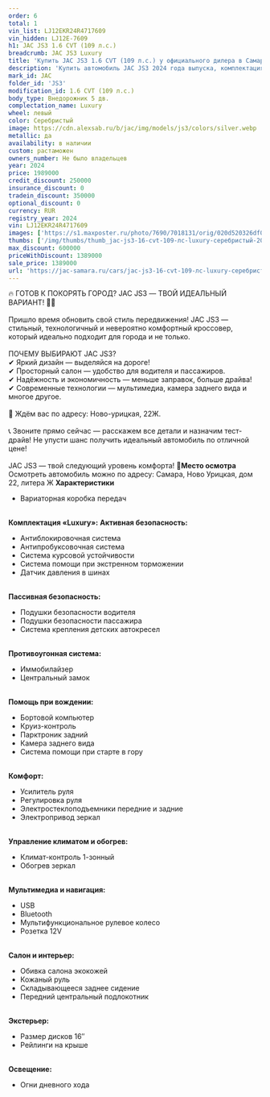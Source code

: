```yaml
---
order: 6
total: 1
vin_list: LJ12EKR24R4717609
vin_hidden: LJ12E-7609
h1: JAC JS3 1.6 CVT (109 л.с.)
breadcrumb: JAC JS3 Luxury
title: 'Купить JAC JS3 1.6 CVT (109 л.с.) у официального дилера в Самаре'
description: 'Купить автомобиль JAC JS3 2024 года выпуска, комплектация Luxury, цвет - Серебристый, двигатель - 1.6 CVT (109 л.с.) у официального дилера в г. Самара. Стоимость данного автомобиля JAC JS3 – 1389000'
mark_id: JAC
folder_id: 'JS3'
modification_id: 1.6 CVT (109 л.с.)
body_type: Внедорожник 5 дв.
complectation_name: Luxury
wheel: левый
color: Серебристый
image: https://cdn.alexsab.ru/b/jac/img/models/js3/colors/silver.webp
metallic: да
availability: в наличии
custom: растаможен
owners_number: Не было владельцев
year: 2024
price: 1989000
credit_discount: 250000
insurance_discount: 0
tradein_discount: 350000
optional_discount: 0
currency: RUR
registry_year: 2024
vin: LJ12EKR24R4717609
images: ['https://s1.maxposter.ru/photo/7690/7018131/orig/020d520326df0498eceda733894247a6.jpg?sid=14&148e7f367a337739a455c00a565caca1', 'https://s1.maxposter.ru/photo/7690/7018131/orig/8a5ee6b358ade1c0073ce3cb9c16edd0.jpg?sid=14&148e7f367a337739a455c00a565caca1', 'https://s1.maxposter.ru/photo/7690/7018131/orig/0b1925607f501b842f7de2318a519153.jpg?sid=14&148e7f367a337739a455c00a565caca1', 'https://s1.maxposter.ru/photo/7690/7018131/orig/5ec6ca6ff5479e83d41f1c9b5d495b71.jpg?sid=14&148e7f367a337739a455c00a565caca1', 'https://s1.maxposter.ru/photo/7690/7018131/orig/c21cdae5cb01d848fddfd27c24a030ef.jpg?sid=14&148e7f367a337739a455c00a565caca1', 'https://s1.maxposter.ru/photo/7690/7018131/orig/4a38460b707c0b9af0dbd644df7eebd7.jpg?sid=14&148e7f367a337739a455c00a565caca1', 'https://s1.maxposter.ru/photo/7690/7018131/orig/5ce8ecf16c979c1928e6892b9e4cbfa7.jpg?sid=14&148e7f367a337739a455c00a565caca1', 'https://s1.maxposter.ru/photo/7690/7018131/orig/123baf0b100f63e04535082f56e3dcea.jpg?sid=14&148e7f367a337739a455c00a565caca1', 'https://s1.maxposter.ru/photo/7690/7018131/orig/5578f0bdf0b209e4f030643f3a04865d.jpg?sid=14&148e7f367a337739a455c00a565caca1', 'https://s1.maxposter.ru/photo/7690/7018131/orig/ccfcedd16850775b1b6a84012b73df73.jpg?sid=14&148e7f367a337739a455c00a565caca1', 'https://s1.maxposter.ru/photo/7690/7018131/orig/93e686893875bf66c735ba27facbc31d.jpg?sid=14&148e7f367a337739a455c00a565caca1', 'https://s1.maxposter.ru/photo/7690/7018131/orig/042593e7347b72a9149bb2ce5d2c0bae.jpg?sid=14&148e7f367a337739a455c00a565caca1', 'https://s1.maxposter.ru/photo/7690/7018131/orig/9792159cfd4959ff9009c061afcb746d.jpg?sid=14&148e7f367a337739a455c00a565caca1', 'https://s1.maxposter.ru/photo/7690/7018131/orig/87ee914f5104beb9efdcb49a7dd952ac.jpg?sid=14&148e7f367a337739a455c00a565caca1', 'https://s1.maxposter.ru/photo/7690/7018131/orig/e5943c341814587cc1613702ddc93410.jpg?sid=14&148e7f367a337739a455c00a565caca1', 'https://s1.maxposter.ru/photo/7690/7018131/orig/5271f2c896a77b5f6c3ce8e71a379b90.jpg?sid=14&148e7f367a337739a455c00a565caca1', 'https://s1.maxposter.ru/photo/7690/7018131/orig/0016af2e552b22328eb0977e3aeafcba.jpg?sid=14&148e7f367a337739a455c00a565caca1', 'https://s1.maxposter.ru/photo/7690/7018131/orig/78999cd0fa823a152f32dd6b1db29c63.jpg?sid=14&148e7f367a337739a455c00a565caca1', 'https://s1.maxposter.ru/photo/7690/7018131/orig/843fbb53ae9dfcb3a3dc945d76f2f108.jpg?sid=14&148e7f367a337739a455c00a565caca1', 'https://s1.maxposter.ru/photo/7690/7018131/orig/7c81b7a9dec71d185fbdde818eb34033.jpg?sid=14&148e7f367a337739a455c00a565caca1', 'https://s1.maxposter.ru/photo/7690/7018131/orig/948b4735e238ed985a4b874f43e88f66.jpg?sid=14&148e7f367a337739a455c00a565caca1', 'https://s1.maxposter.ru/photo/7690/7018131/orig/50b26ee2fbe4467be7810bb73e4b961f.jpg?sid=14&148e7f367a337739a455c00a565caca1', 'https://s1.maxposter.ru/photo/7690/7018131/orig/ee7d4e16acb10440351fd6359637fcc6.jpg?sid=14&148e7f367a337739a455c00a565caca1', 'https://s1.maxposter.ru/photo/7690/7018131/orig/2a2cffa1ae3259091edaad798a2b09e1.jpg?sid=14&148e7f367a337739a455c00a565caca1', 'https://s1.maxposter.ru/photo/7690/7018131/orig/34e0befeac64cd0d80e726e123d83589.jpg?sid=14&148e7f367a337739a455c00a565caca1', 'https://s1.maxposter.ru/photo/7690/7018131/orig/ad3364237b0a004cb4398fa9d961606e.jpg?sid=14&148e7f367a337739a455c00a565caca1', 'https://s1.maxposter.ru/photo/7690/7018131/orig/2f822837dc9f1eb722ab96f48c6245a2.jpg?sid=14&148e7f367a337739a455c00a565caca1', 'https://s1.maxposter.ru/photo/7690/7018131/orig/6cc65de77d86bae57cef70b861260630.jpg?sid=14&148e7f367a337739a455c00a565caca1']
thumbs: ['/img/thumbs/thumb_jac-js3-16-cvt-109-лс-luxury-серебристый-2024_247a6_0.webp', '/img/thumbs/thumb_jac-js3-16-cvt-109-лс-luxury-серебристый-2024_6edd0_1.webp', '/img/thumbs/thumb_jac-js3-16-cvt-109-лс-luxury-серебристый-2024_19153_2.webp', '/img/thumbs/thumb_jac-js3-16-cvt-109-лс-luxury-серебристый-2024_95b71_3.webp', '/img/thumbs/thumb_jac-js3-16-cvt-109-лс-luxury-серебристый-2024_030ef_4.webp']
max_discount: 600000
priceWithDiscount: 1389000
sale_price: 1389000
url: 'https://jac-samara.ru/cars/jac-js3-16-cvt-109-лс-luxury-серебристый-2024/'
---
```

🔥 ГОТОВ К ПОКОРЯТЬ ГОРОД? JAC JS3 — ТВОЙ ИДЕАЛЬНЫЙ ВАРИАНТ! 🚗💨<br/>
<br/>
Пришло время обновить свой стиль передвижения! JAC JS3 — стильный, технологичный и невероятно комфортный кроссовер, который идеально подходит для города и не только.<br/>
<br/>
ПОЧЕМУ ВЫБИРАЮТ JAC JS3?<br/>
✔ Яркий дизайн — выделяйся на дороге!<br/>
✔ Просторный салон — удобство для водителя и пассажиров.<br/>
✔ Надёжность и экономичность — меньше заправок, больше драйва!<br/>
✔ Современные технологии — мультимедиа, камера заднего вида и многое другое.<br/>
<br/>
📍 Ждём вас по адресу: Ново-урицкая, 22Ж.<br/>
<br/>
📞 Звоните прямо сейчас — расскажем все детали и назначим тест-драйв! Не упусти шанс получить идеальный автомобиль по отличной цене!<br/>
<br/>
JAC JS3 — твой следующий уровень комфорта! 🚀<strong>Место осмотра</strong> Осмотреть автомобиль можно по адресу: Самара, Ново Урицкая, дом 22, литера Ж <strong>Характеристики</strong>
<ul>
<li>Вариаторная коробка передач</li>
</ul>
<br/> <strong>Комплектация «Luxury»:</strong> <strong>Активная безопасность:</strong>
<ul>
<li>Антиблокировочная система</li>
<li>Антипробуксовочная система</li>
<li>Система курсовой устойчивости</li>
<li>Система помощи при экстренном торможении</li>
<li>Датчик давления в шинах</li>
</ul>
<br/> <strong>Пассивная безопасность:</strong>
<ul>
<li>Подушки безопасности водителя</li>
<li>Подушки безопасности пассажира</li>
<li>Система крепления детских автокресел</li>
</ul>
<br/> <strong>Противоугонная система:</strong>
<ul>
<li>Иммобилайзер</li>
<li>Центральный замок</li>
</ul>
<br/> <strong>Помощь при вождении:</strong>
<ul>
<li>Бортовой компьютер</li>
<li>Круиз-контроль</li>
<li>Парктроник задний</li>
<li>Камера заднего вида</li>
<li>Система помощи при старте в гору</li>
</ul>
<br/> <strong>Комфорт:</strong>
<ul>
<li>Усилитель руля</li>
<li>Регулировка руля</li>
<li>Электростеклоподъемники передние и задние</li>
<li>Электропривод зеркал</li>
</ul>
<br/> <strong>Управление климатом и обогрев:</strong>
<ul>
<li>Климат-контроль 1-зонный</li>
<li>Обогрев зеркал</li>
</ul>
<br/> <strong>Мультимедиа и навигация:</strong>
<ul>
<li>USB</li>
<li>Bluetooth</li>
<li>Мультифункциональное рулевое колесо</li>
<li>Розетка 12V</li>
</ul>
<br/> <strong>Салон и интерьер:</strong>
<ul>
<li>Обивка салона экокожей</li>
<li>Кожаный руль</li>
<li>Складывающееся заднее сидение</li>
<li>Передний центральный подлокотник</li>
</ul>
<br/> <strong>Экстерьер:</strong>
<ul>
<li>Размер дисков 16″</li>
<li>Рейлинги на крыше</li>
</ul>
<br/> <strong>Освещение:</strong>
<ul>
<li>Огни дневного хода</li>
</ul>
